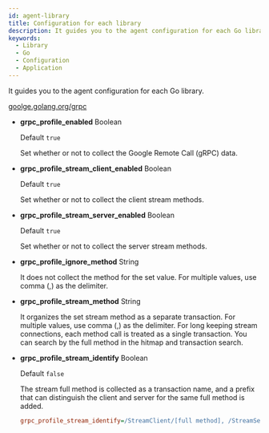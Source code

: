```yaml
---
id: agent-library
title: Configuration for each library
description: It guides you to the agent configuration for each Go library.
keywords:
  - Library
  - Go
  - Configuration
  - Application
---
```


It guides you to the agent configuration for each Go library.

[goolge.golang.org/grpc](https://pkg.go.dev/google.golang.org/grpc)

- **grpc_profile_enabled** <span class='type'>Boolean</span>

  Default `true`

  Set whether or not to collect the Google Remote Call (gRPC) data.

- **grpc_profile_stream_client_enabled** <span class='type'>Boolean</span>

  Default `true`

  Set whether or not to collect the client stream methods.

- **grpc_profile_stream_server_enabled** <span class='type'>Boolean</span>

  Default `true`

  Set whether or not to collect the server stream methods.

- **grpc_profile_ignore_method** <span class='type'>String</span>

  It does not collect the method for the set value. For multiple values, use comma (,) as the delimiter.

- **grpc_profile_stream_method** <span class='type'>String</span>

  It organizes the set stream method as a separate transaction. For multiple values, use comma (,) as the delimiter. For long keeping stream connections, each method call is treated as a single transaction. You can search by the full method in the hitmap and transaction search.

- **grpc_profile_stream_identify** <span class='type'>Boolean</span>

  Default `false`

  The stream full method is collected as a transaction name, and a prefix that can distinguish the client and server for the same full method is added.

  ```ini title='whatap.conf'
  grpc_profile_stream_identify=/StreamClient/[full method], /StreamServer/[full method]
  ```
